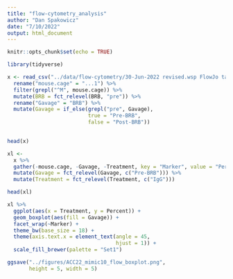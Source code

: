 ```yaml
---
title: "flow-cytometry_analysis"
author: "Dan Spakowicz"
date: "7/10/2022"
output: html_document
---
```


```r
knitr::opts_chunk$set(echo = TRUE)

library(tidyverse)
```

```r

x <- read_csv("../data/flow-cytometry/30-Jun-2022 revised.wsp FlowJo table_man-edited.csv") %>%
  rename("mouse.cage" = "...1") %>%
  filter(grepl("^M", mouse.cage)) %>%
  mutate(BRB = fct_relevel(BRB, "pre")) %>%
  rename("Gavage" = "BRB") %>%
  mutate(Gavage = if_else(grepl("pre", Gavage),
                          true = "Pre-BRB",
                          false = "Post-BRB"))
  

head(x)
```

```r
xl <- 
  x %>%
  gather(-mouse.cage, -Gavage, -Treatment, key = "Marker", value = "Percent") %>%
  mutate(Gavage = fct_relevel(Gavage, c("Pre-BRB"))) %>%
  mutate(Treatment = fct_relevel(Treatment, c("IgG")))

head(xl)
```

```r
xl %>%
  ggplot(aes(x = Treatment, y = Percent)) +
  geom_boxplot(aes(fill = Gavage)) +
  facet_wrap(~Marker) +
  theme_bw(base_size = 18) +
  theme(axis.text.x = element_text(angle = 45,
                                   hjust = 1)) +
  scale_fill_brewer(palette = "Set1")

ggsave("../figures/ACC22_mimic10_flow_boxplot.png",
       height = 5, width = 5)
```

